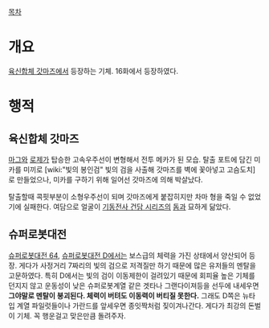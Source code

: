 [[목차]]
= 개요 =
[[육신합체 갓마즈]]에서 등장하는 기체. 16화에서 등장하였다.

= 행적 =
== 육신합체 갓마즈 ==
[[마그]]와 [[로제]]가 탑승한 고속우주선이 변형해서 전투 메카가 된 모습. 탈출 포트에 담긴 미카를 미끼로 [wiki:"빛의 봉인검" 빛의 검을 사출해 갓마즈를 벽에 꽃아넣고 고슴도치]로 만들었으나, 미카를 구하기 위해 일어선 갓마즈에 의해 박살났다. 

탈출할때 콕핏부분이 소형우주선이 되며 갓마즈에게 붙잡히지만 차마 형을 죽일 수 없었기에 실패한다. 여담으로 얼굴이 [[기동전사 건담 시리즈]]의 [[돔]]과 묘하게 닮았다. 

== 슈퍼로봇대전 ==
[[슈퍼로봇대전 64]], [[슈퍼로봇대전 D]]에서는 보스급의 체력을 가진 상태에서 양산되어 등장. 게다가 사정거리 7짜리의 빛의 검으로 저격질만 하기 때문에 많은 유저들의 멘탈을 고문하였다. 특히 D에서는 빛의 검이 이동제한이 걸려있기 때문에 회피율 높은 기체를 던지지 않고 운동성이 낮은 슈퍼로봇계열 같은 겟타나 그랜다이져등을 선두에 내세우면 '''그야말로 멘탈이 붕괴된다. 체력이 버텨도 이동력이 버티질 못한다.''' 그래도 D쪽은 뉴타입 계열 파일럿들이나 가란드를 앞세우면 종잇짝처럼 짖이겨나간다. 게다가 최강의 돈벌이 기체. 꼭 행운걸고 맞은만큼 돌려주자.
